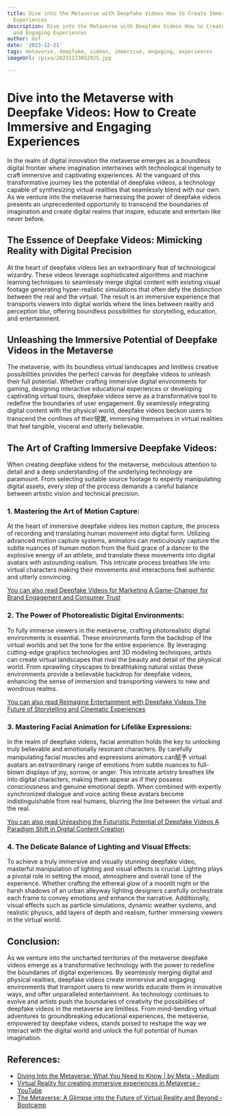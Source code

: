```yaml
---
title: Dive into the Metaverse with Deepfake Videos How to Create Immersive and Engaging
  Experiences
description: Dive into the Metaverse with Deepfake Videos How to Create Immersive
  and Engaging Experiences
author: Usf
date: '2023-12-21'
tags: metaverse, deepfake, videos, immersive, engaging, experiences
imageUrl: /pixa/20231223052925.jpg

---
```

# Dive into the Metaverse  with Deepfake Videos: How to Create  Immersive and Engaging Experiences

In the realm of digital innovation the metaverse emerges as a boundless digital  frontier where imagination intertwines  with  technological ingenuity to craft immersive and captivating  experiences. At the vanguard of this  transformative journey lies the potential of deepfake videos, a technology capable of synthesizing virtual realities  that seamlessly  blend with  our own. As we venture into the metaverse harnessing the power of deepfake videos presents an unprecedented opportunity to transcend the boundaries of imagination and create digital realms that inspire, educate  and entertain like never before.

## The Essence of Deepfake Videos: Mimicking Reality with Digital Precision

At the heart of deepfake  videos lies an extraordinary feat of technological wizardry. These videos leverage  sophisticated algorithms and machine learning techniques to seamlessly merge  digital content with existing visual footage generating hyper-realistic simulations that often  defy the distinction  between the  real and the virtual. The result is an immersive experience that transports viewers into digital worlds where the lines between reality and perception blur, offering boundless possibilities for storytelling, education, and entertainment.

## Unleashing the Immersive Potential of Deepfake Videos in the Metaverse

The metaverse, with its boundless virtual landscapes  and limitless creative possibilities provides  the perfect canvas for  deepfake videos to unleash their full potential. Whether crafting immersive digital environments for gaming, designing interactive educational experiences or developing captivating virtual tours, deepfake videos serve as a  transformative tool to redefine the  boundaries of user  engagement. By seamlessly integrating digital content with the physical world, deepfake videos beckon users to transcend  the confines of their現實, immersing  themselves in virtual realities that feel tangible,  visceral and utterly believable.

## The Art of Crafting Immersive Deepfake Videos:

When creating deepfake videos for the metaverse, meticulous attention to detail  and a deep understanding of the underlying technology are paramount. From selecting suitable  source footage  to expertly  manipulating digital assets, every  step of the process demands a careful balance between artistic vision  and technical precision.

### 1. Mastering the Art of Motion Capture:

At the heart of immersive deepfake videos lies motion capture, the  process of recording and translating human movement into digital form. Utilizing advanced motion capture systems, animators can meticulously capture the subtle nuances of human motion from the fluid  grace of a dancer to the explosive energy of an athlete, and translate these movements into digital avatars with astounding  realism. This intricate process breathes life into virtual characters making  their movements and interactions feel authentic  and utterly convincing.

[You can also read Deepfake Videos for Marketing A Game-Changer for Brand Engagement and Consumer  Trust](Deepfake%20Videos%20for%20Marketing%20A%20Game-Changer%20for%20Brand%20Engagement%20and%20Consumer%20Trust)


### 2. The Power of Photorealistic Digital Environments:

To fully immerse viewers in the metaverse, crafting photorealistic digital environments is essential. These environments form the backdrop of the virtual worlds and set the tone for the entire experience. By  leveraging cutting-edge graphics  technologies and 3D modeling techniques, artists  can create  virtual landscapes that  rival the  beauty and  detail of the physical world. From sprawling cityscapes to breathtaking natural vistas these environments provide  a believable backdrop  for deepfake videos, enhancing the sense of immersion and transporting viewers to new and wondrous realms.

[You can also read Reimagine Entertainment with  Deepfake Videos The Future of Storytelling and Cinematic Experiences](Reimagine%20Entertainment%20with%20Deepfake%20Videos%20The%20Future%20of%20Storytelling%20and%20Cinematic%20Experiences)


### 3. Mastering Facial Animation  for Lifelike Expressions:

In the realm of deepfake videos, facial animation holds  the key to unlocking truly believable and emotionally resonant characters. By carefully manipulating facial muscles and expressions animators can賦予 virtual avatars an extraordinary  range of emotions  from subtle  nuances to full-blown displays of joy, sorrow,  or anger. This intricate artistry  breathes life into digital characters, making them appear as if they possess consciousness and genuine emotional depth. When combined with  expertly synchronized dialogue and voice acting these avatars become indistinguishable from real humans, blurring  the line between the virtual and the real.

[You  can also read Unleashing the Futuristic Potential of Deepfake Videos A Paradigm  Shift in Digital Content Creation](Unleashing%20the%20Futuristic%20Potential%20of%20Deepfake%20Videos%20A%20Paradigm%20Shift%20in%20Digital%20Content%20Creation)


### 4. The  Delicate Balance of Lighting and Visual  Effects:

To achieve  a truly immersive and visually stunning deepfake video, masterful manipulation of lighting  and visual  effects is crucial. Lighting plays a pivotal role in setting the mood, atmosphere and overall tone of the  experience. Whether crafting the  ethereal glow of a moonlit night or the harsh shadows  of an urban alleyway lighting designers carefully orchestrate each frame to convey emotions and enhance the narrative.  Additionally, visual effects such as particle  simulations, dynamic weather systems, and  realistic physics, add  layers of depth and realism, further  immersing viewers in the virtual world.

## Conclusion:

As we venture into the uncharted territories of the metaverse deepfake  videos emerge as a transformative technology with the power to redefine the  boundaries of digital experiences. By seamlessly merging digital and  physical realities, deepfake videos create immersive and engaging environments that transport  users to new worlds educate  them in  innovative ways, and offer unparalleled entertainment. As technology continues to evolve  and artists push the boundaries of creativity the possibilities of deepfake videos in  the metaverse are limitless. From mind-bending virtual adventures to groundbreaking educational experiences, the metaverse,  empowered by deepfake videos, stands poised to reshape the way we interact with  the  digital world and  unlock the  full potential of human imagination.

## References:
- [Diving Into the Metaverse: What You Need to Know | by Meta - Medium](https://medium.com/@metagod/diving-into-the-metaverse-what-you-need-to-know-3e4e626117a3)
- [Virtual Reality for creating immersive experiences in Metaverse - YouTube](https://youtube.com/watch?v=Fo_eEfqgUCk)
- [The Metaverse: A Glimpse into the Future of Virtual Reality and Beyond - Bootcamp](https://bootcamp.uxdesign.cc/the-metaverse-a-glimpse-into-the-future-of-virtual-reality-and-beyond-13aac467d173)
